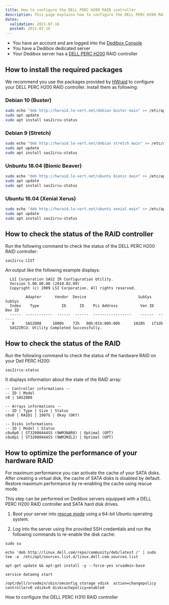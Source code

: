```yaml
---
title: How to configure the DELL PERC H200 RAID controller
description: This page explains how to configure the DELL PERC H200 RAID controller
dates:
  validation: 2021-07-16
  posted: 2021-07-16
---
```


<Message type="requirement">

  - You have an account and are logged into the [Dedibox Console](https://console.online.net) 
  - You have a Dedibox dedicated server 
  - Your Dedibox server has a [DELL PERC H200](https://www.dell.com/support/kbdoc/en-us/000134280/perc-dell-perc-h200-and-6gbps-sas-hba-features) RAID controller

</Message>

## How to install the required packages

We recommend you use the packages provided by [HWraid](http://hwraid.le-vert.net/) to configure your DELL PERC H200 RAID controller. Install them as following:


### Debian 10 (Buster)

```sh
sudo echo "deb http://hwraid.le-vert.net/debian buster main" >> /etc/apt/sources.list
sudo apt update
sudo apt install sas2ircu-status
```

### Debian 9 (Stretch)

```sh
sudo echo "deb http://hwraid.le-vert.net/debian stretch main" >> /etc/apt/sources.list
sudo apt update
sudo apt install sas2ircu-status
```

### Unbuntu 18.04 (Bionic Beaver)

```sh
sudo echo "deb http://hwraid.le-vert.net/ubuntu bionic main" >> /etc/apt/sources.list
sudo apt update
sudo apt install sas2ircu-status
```

### Ubuntu 16.04 (Xenial Xerus)

```sh
sudo echo "deb http://hwraid.le-vert.net/ubuntu xenial main" >> /etc/apt/sources.list
sudo apt update
sudo apt install sas2ircu-status
```

## How to check the status of the RAID controller

Run the following command to check the status of the DELL PERC H200 RAID controller:

```
sas2ircu LIST
``` 

An output like the following example displays: 

```
  LSI Corporation SAS2 IR Configuration Utility.
  Version 5.00.00.00 (2010.02.09)  
  Copyright (c) 2009 LSI Corporation. All rights reserved. 
  
         Adapter      Vendor  Device                       SubSys  SubSys 
  Index    Type          ID      ID    Pci Address          Ven ID  Dev ID 
  -----  ------------  ------  ------  -----------------    ------  ------ 
   0     SAS2008     1000h    72h   00h:01h:00h:00h      1028h   1f1dh 
  SAS2IRCU: Utility Completed Successfully.
```

## How to check the status of the RAID

Run the following command to check the status of the hardware RAID on your Dell PERC H200:

```
sas2ircu-status
```

It displays information about the state of the RAID array:

```
-- Controller informations --
-- ID | Model
c0 | SAS2008

-- Arrays informations --
-- ID | Type | Size | Status
c0u0 | RAID1 | 1907G | Okay (OKY)

-- Disks informations
-- ID | Model | Status
c0u0p0 | ST32000444SS (9WM3NAR0) | Optimal (OPT)
c0u0p1 | ST32000444SS (9WM3MZL2) | Optimal (OPT)
```

## How to optimize the performance of your hardware RAID

For maximum performance you can activate the cache of your SATA disks. After creating a virtual disk, the cache of SATA disks is disabled by default. Restore maximum performance by re-enabling the cache using rescue mode. 

<Message type="note">

This step can be performed on Dedibox servers equipped with a DELL PERC H200 RAID controller and SATA hard disk drives. 

</Message>

1. Boot your server into [rescue mode](/dedibox/dedicated-servers/how-to/use-rescue-mode/) using a 64-bit Ubuntu operating system.

2. Log into the server using the provided SSH credentials and run the following commands to re-enable the disk cache: 

```
sudo su
 
echo 'deb http://linux.dell.com/repo/community/deb/latest /' | sudo tee -a  /etc/apt/sources.list.d/linux.dell.com.sources.list

apt-get update && apt-get install -y --force-yes srvadmin-base

service dataeng start

/opt/dell/srvadmin/sbin/omconfig storage vdisk  action=changepolicy controller=0 vdisk=0 diskcachepolicy=enabled
```

<Navigation title="See Also">
  <NextButton to="/dedibox/hardware/how-to/configure-dell-perc-h310/">How to configure the DELL PERC H310 RAID controller</NextButton>
</Navigation>
